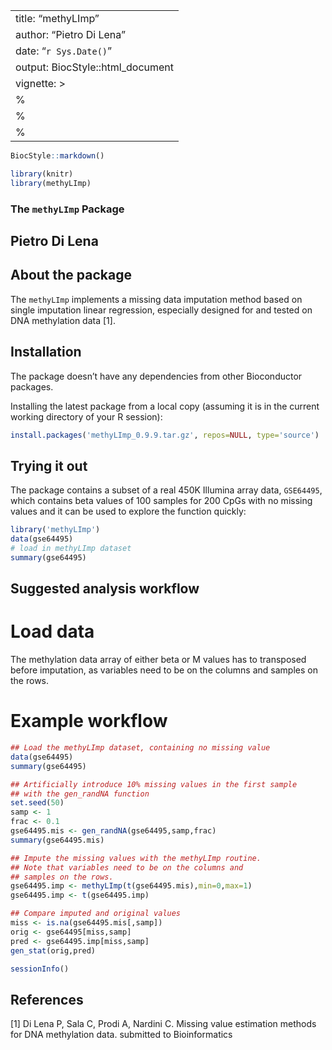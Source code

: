  
---
title: "methyLImp"
author: "Pietro Di Lena"
date: "`r Sys.Date()`"
output: BiocStyle::html_document
vignette: >
  %\VignetteIndexEntry{methyLImp}
  %\VignetteEngine{knitr::rmarkdown}
  %\VignetteEncoding{UTF-8}
---

```r
BiocStyle::markdown()
```

```r
library(knitr)
library(methyLImp)
```

### The `methyLImp` Package

## Pietro Di Lena

## About the package 
The `methyLImp` implements a missing data imputation method based on single imputation linear regression,
especially designed for and tested on DNA methylation data [1].



## Installation

The package doesn't have any dependencies from other Bioconductor packages.

Installing the latest package from a local copy (assuming it is in the current working
directory of your R session):

```r
install.packages('methyLImp_0.9.9.tar.gz', repos=NULL, type='source')
```

## Trying it out
The package contains a subset of a real 450K Illumina array data, `GSE64495`, which contains beta values
of 100 samples for 200 CpGs with no missing values and it can be used to explore the function quickly:

```r
library('methyLImp')
data(gse64495)
# load in methyLImp dataset
summary(gse64495)
```

## Suggested analysis workflow

# Load data

The methylation data array of either beta or M values has to transposed before imputation,
as variables need to be on the columns and samples on the rows.

# Example workflow

```r

## Load the methyLImp dataset, containing no missing value
data(gse64495)
summary(gse64495)

## Artificially introduce 10% missing values in the first sample
## with the gen_randNA function
set.seed(50)
samp <- 1
frac <- 0.1
gse64495.mis <- gen_randNA(gse64495,samp,frac)
summary(gse64495.mis)

## Impute the missing values with the methyLImp routine.
## Note that variables need to be on the columns and
## samples on the rows.
gse64495.imp <- methyLImp(t(gse64495.mis),min=0,max=1)
gse64495.imp <- t(gse64495.imp)

## Compare imputed and original values
miss <- is.na(gse64495.mis[,samp])
orig <- gse64495[miss,samp]
pred <- gse64495.imp[miss,samp]
gen_stat(orig,pred)

```

```r
sessionInfo()
```

## References

[1] Di Lena P, Sala C, Prodi A, Nardini C. Missing value estimation methods for DNA methylation data. submitted to Bioinformatics




